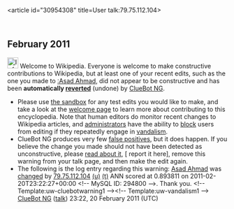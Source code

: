 <article id="30954308" title=User talk:79.75.112.104>
	<talkpage id="30954308" title="User talk:79.75.112.104">


== February 2011 ==
[[Image:Information.svg|left|25px|alt=|link=]] Welcome to Wikipedia. Everyone is welcome to make constructive contributions to Wikipedia, but at least one of your recent edits, such as the one you made to [[:Asad Ahmad]], did not appear to be constructive and has been '''automatically [[Help:Reverting|reverted]]''' (undone) by [[User:ClueBot NG|ClueBot NG]]. 
* Please use [[Wikipedia:Sandbox|the sandbox]] for any test edits you would like to make, and take a look at the [[Wikipedia:Introduction|welcome page]] to learn more about contributing to this encyclopedia. Note that human editors do monitor recent changes to Wikipedia articles, and [[WP:ADMINS|administrators]] have the ability to [[WP:BLOCK|block]] users from editing if they repeatedly engage in [[WP:vandalism|vandalism]].
* ClueBot NG produces very few [[User:ClueBot NG#Information About False Positives|false positives]], but it does happen. If you believe the change you made should not have been detected as unconstructive, please [[User:ClueBot NG#Information About False Positives|read about it]], [{{User:ClueBot NG/Warnings/FPReport|294800}} report it here], remove this warning from your talk page, and then make the edit again. 
* The following is the log entry regarding this warning: [[Asad Ahmad]] was [http://en.wikipedia.org/w/index.php?title=Asad+Ahmad&amp;diff=415030251&amp;oldid=399310962 changed] by [[Special:Contributions/79.75.112.104|79.75.112.104]] [[User:79.75.112.104|(u)]] [[User talk:79.75.112.104|(t)]] ANN scored at 0.893811 on 2011-02-20T23:22:27+00:00 &lt;!-- MySQL ID: 294800 --&gt;. Thank you. &lt;!-- Template:uw-cluebotwarning1 --&gt;&lt;!-- Template:uw-vandalism1 --&gt; [[User:ClueBot NG|ClueBot NG]] ([[User talk:ClueBot NG|talk]]) 23:22, 20 February 2011 (UTC)
	</talkpage>
</article>